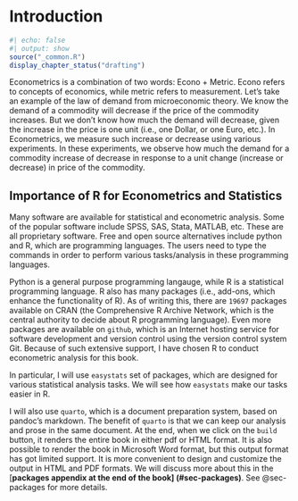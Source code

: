 # Introduction

```r
#| echo: false
#| output: show
source("_common.R")
display_chapter_status("drafting")
```

```{=latex}
\begin{objectives}{In this chapter, you will learn to}
\begin{itemize}

\item{Importance of regression analysis in econometrics}

\item{Overview of the book's structure and goals}

\item{Introduction to R programming language and its relevance to econometric analysis}

\end{itemize}

\end{objectives}
```
Econometrics is a combination of two words: Econo + Metric. Econo refers to concepts of economics, while metric refers to measurement. Let's take an example of the law of demand from microeconomic theory. We know the demand of a commodity will decrease if the price of the commodity increases. But we don't know how much the demand will decrease, given the increase in the price is one unit (i.e., one Dollar, or one Euro, etc.). In Econometrics, we measure such increase or decrease using various experiments. In these experiments, we observe how much the demand for a commodity increase of decrease in response to a unit change (increase or decrease) in price of the commodity.

## Importance of R for Econometrics and Statistics

Many software are available for statistical and econometric analysis. Some of the popular software include SPSS, SAS, Stata, MATLAB, etc. These are all proprietary software. Free and open source alternatives include python and R, which are programming languages. The users need to type the commands in order to perform various tasks/analysis in these programming languages.

Python is a general purpose programming langauge, while R is a statistical programming language. R also has many packages (i.e., add-ons, which enhance the functionality of R). As of writing this, there are `19697` packages available on CRAN (the Comprehensive R Archive Network, which is the central authority to decide about R programming language). Even more packages are available on `github`, which is an Internet hosting service for software development and version control using the version control system Git. Because of such extensive support, I have chosen R to conduct econometric analysis for this book.

In particular, I will use `easystats` set of packages, which are designed for various statistical analysis tasks. We will see how `easystats` make our tasks easier in R.

I will also use `quarto`, which is a document preparation system, based on pandoc's markdown. The benefit of `quarto` is that we can keep our analysis and prose in the same document. At the end, when we click on the `build` button, it renders the entire book in either pdf or HTML format. It is also possible to render the book in Microsoft Word format, but this output format has got limited support. It is more convenient to design and customize the output in HTML and PDF formats. We will discuss more about this in the \[**packages appendix at the end of the book\] (#sec-packages)**. See @sec-packages for more details.
